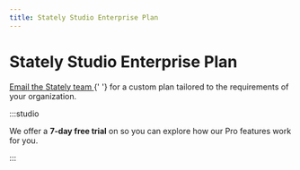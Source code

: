 ```yaml
---
title: Stately Studio Enterprise Plan
---
```


# Stately Studio Enterprise Plan

<p>
  <a href="mailto:sales@stately.com?subject=I'm interested in Stately Studio Enterprise plan">
    Email the Stately team
  </a>{' '}
  for a custom plan tailored to the requirements of your organization.
</p>

:::studio

We offer a **7-day free trial** on so you can explore how our Pro features work for you.

:::
